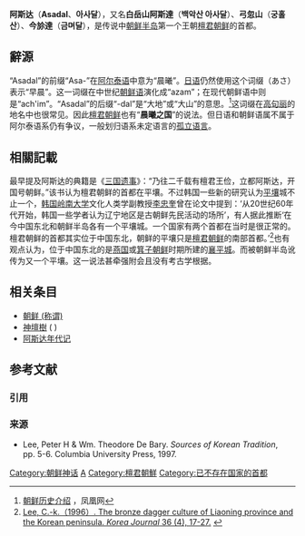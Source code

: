 {{about|傳說中的朝鮮首都|英國超市|阿斯達 (超市)}}
{{Infobox Korean name
|hangul=아사달
|hanja=阿斯達
|rr=Asadal
|mr=Asadal
}}
'''阿斯达'''（'''Asadal'''、'''아사달'''），又名'''白岳山阿斯達'''（'''백악산 아사달'''）、'''弓忽山'''（'''궁홀산'''）、'''今㫆達'''（'''금며달'''），是传说中[[朝鲜半岛|朝鲜半岛]]第一个王朝[[檀君朝鲜|檀君朝鲜]]的首都。

==辭源==
“Asadal”的前缀“Asa-”在[[阿尔泰语|阿尔泰语]]中意为“晨曦”。[[日语|日语]]仍然使用这个词缀（あさ）表示“早晨”。这一词缀在中世纪[[朝鲜语|朝鲜语]]演化成“azam”；在现代朝鲜语中则是“ach'im”。“Asadal”的后缀“-dal”是“大地”或“大山”的意思。<ref>[http://fashion.ifeng.com/travel/place/detail_2010_04/13/522527_0.shtml 朝鲜历史介绍] {{Wayback|url=http://fashion.ifeng.com/travel/place/detail_2010_04/13/522527_0.shtml |date=20131215035218 }}，凤凰网</ref>这词缀在[[高句丽|高句丽]]的地名中也很常见。因此[[檀君朝鲜|檀君朝鲜]]也有“'''晨曦之国'''”的说法。但日语和朝鲜语属不属于阿尔泰语系仍有争议，一般划归语系未定语言的[[孤立语言|孤立语言]]。

==相關記載==
最早提及阿斯达的典籍是《[[三国遗事|三国遗事]]》：“乃往二千载有檀君王俭，立都阿斯达，开国号朝鲜。”该书认为檀君朝鲜的首都在平壤。不过韩国一些新的研究认为[[平壤|平壤]]城不止一个，[[韩国岭南大学|韩国岭南大学]]文化人类学副教授[[李忠奎|李忠奎]]曾在论文中提到：‘从20世纪60年代开始，韩国一些学者认为辽宁地区是古朝鲜先民活动的场所’，有人据此推断‘在今中国东北和朝鲜半岛各有一个平壤城。一个国家有两个首都在当时是很正常的。檀君朝鲜的首都其实位于中国东北，朝鲜的平壤只是[[檀君朝鲜|檀君朝鲜]]的南部首都。’<ref>[http://www.ekoreajournal.net/archive/detail.jsp?VOLUMENO=36&BOOKNUM=4&PAPERNUM=2 Lee, C.-k.（1996）.  The bronze dagger culture of Liaoning province and the Korean peninsula.  ''Korea Journal'' 36 (4), 17-27.] {{webarchive|url=https://web.archive.org/web/20070311104740/http://www.ekoreajournal.net/archive/detail.jsp?VOLUMENO=36&BOOKNUM=4&PAPERNUM=2 |date=2007-03-11 }}</ref>也有观点认为，位于中国东北的是[[燕国|燕国]]或[[箕子朝鲜|箕子朝鲜]]时期所建的[[襄平城|襄平城]]。而被朝鲜半岛讹传为又一个平壤。这一说法甚牵强附会且没有考古学根据。

==相关条目==
*[[朝鲜_(称谓)|朝鲜 (称谓)]]
*[[神壇樹|神壇樹]] ( {{link-ko|신단수}} )
*[[阿斯达年代记|阿斯达年代记]]

== 参考文献 ==
=== 引用 ===
{{Reflist}}

=== 来源 ===
{{ReflistH}}
{{Wikisource|桓檀古記|《桓檀古記 檀君 世紀》}}   
{{Wikisource|三國遺事/卷第一}}  
* Lee, Peter H & Wm. Theodore De Bary. ''Sources of Korean Tradition'', pp. 5-6. Columbia University Press, 1997.
{{ReflistF}}

[[Category:朝鲜神话|Category:朝鲜神话]]
[[Category:朝鲜半岛古都|A]]
[[Category:檀君朝鮮|Category:檀君朝鮮]]
[[Category:已不存在国家的首都|Category:已不存在国家的首都]]